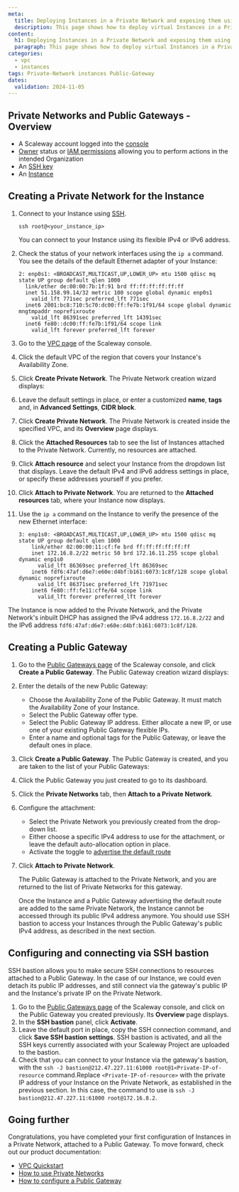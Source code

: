 ```yaml
---
meta:
  title: Deploying Instances in a Private Network and exposing them using a Public Gateway
  description: This page shows how to deploy virtual Instances in a Private Network and expose them using a Public Gateway
content:
  h1: Deploying Instances in a Private Network and exposing them using a Public Gateway
  paragraph: This page shows how to deploy virtual Instances in a Private Network and expose them using a Public Gateway
categories:
  - vpc
  - instances
tags: Private-Network instances Public-Gateway
dates:
  validation: 2024-11-05
---
```


## Private Networks and Public Gateways - Overview

<Macro id="network-public-gateways" />

<Macro id="requirements" />

- A Scaleway account logged into the [console](https://console.scaleway.com)
- [Owner](/iam/concepts/#owner) status or [IAM permissions](/iam/concepts/#permission) allowing you to perform actions in the intended Organization
- An [SSH key](/organizations-and-projects/how-to/create-ssh-key/)
- An [Instance](/instances/how-to/create-an-instance/)

## Creating a Private Network for the Instance

1. Connect to your Instance using [SSH](/instances/how-to/connect-to-instance/).
    ```
    ssh root@<your_instance_ip>
    ```

    <Message type="tip">
      You can connect to your Instance using its flexible IPv4 or IPv6 address.
    </Message>

2. Check the status of your network interfaces using the `ip a` command. You see the details of the default Ethernet adapter of your Instance:
    ```
    2: enp0s1: <BROADCAST,MULTICAST,UP,LOWER_UP> mtu 1500 qdisc mq state UP group default qlen 1000
      link/ether de:00:00:7b:1f:91 brd ff:ff:ff:ff:ff:ff
      inet 51.158.99.14/32 metric 100 scope global dynamic enp0s1
        valid_lft 771sec preferred_lft 771sec
      inet6 2001:bc8:710:5c70:dc00:ff:fe7b:1f91/64 scope global dynamic mngtmpaddr noprefixroute 
        valid_lft 86391sec preferred_lft 14391sec
      inet6 fe80::dc00:ff:fe7b:1f91/64 scope link 
        valid_lft forever preferred_lft forever
    ```
3. Go to the [VPC page](https://console.scaleway.com/vpc/vpc) of the Scaleway console.
4. Click the default VPC of the region that covers your Instance's Availability Zone.
5. Click **Create Private Network**. The Private Network creation wizard displays:
    <Lightbox src="scaleway-vpc-create-pn.webp" alt="" />
6. Leave the default settings in place, or enter a customized **name**, **tags** and, in **Advanced Settings**, **CIDR block**.
7. Click **Create Private Network**.
    The Private Network is created inside the specified VPC, and its **Overview** page displays.
8. Click the **Attached Resources** tab to see the list of Instances attached to the Private Network. Currently, no resources are attached.
9. Click **Attach resource** and select your Instance from the dropdown list that displays. Leave the default IPv4 and IPv6 address settings in place, or specify these addresses yourself if you prefer. 
    <Lightbox src="scaleway-vpc-attach-resource.webp" alt="" />
10. Click **Attach to Private Network**. You are returned to the **Attached resources** tab, where your Instance now displays.
11. Use the `ip a` command on the Instance to verify the presence of the new Ethernet interface:
    ```
    3: enp1s0: <BROADCAST,MULTICAST,UP,LOWER_UP> mtu 1500 qdisc mq state UP group default qlen 1000
        link/ether 02:00:00:11:cf:fe brd ff:ff:ff:ff:ff:ff
        inet 172.16.8.2/22 metric 50 brd 172.16.11.255 scope global dynamic enp1s0
          valid_lft 86369sec preferred_lft 86369sec
        inet6 fdf6:47af:d6e7:e60e:d4bf:b161:6073:1c8f/128 scope global dynamic noprefixroute 
          valid_lft 86371sec preferred_lft 71971sec
        inet6 fe80::ff:fe11:cffe/64 scope link 
          valid_lft forever preferred_lft forever
    ```

The Instance is now added to the Private Network, and the Private Network's inbuilt DHCP has assigned the IPv4 address `172.16.8.2/22` and the IPv6 address `fdf6:47af:d6e7:e60e:d4bf:b161:6073:1c8f/128`.

## Creating a Public Gateway

1. Go to the [Public Gateways page](https://console.scaleway.com/public-gateway/public-gateways) of the Scaleway console, and click **Create a Public Gateway**. The Public Gateway creation wizard displays:
    <Lightbox src="scaleway-vpc-create-pgw.webp" alt="" />
2. Enter the details of the new Public Gateway:
    - Choose the Availability Zone of the Public Gateway. It must match the Availability Zone of your Instance.
    - Select the Public Gateway offer type.
    - Select the Public Gateway IP address. Either allocate a new IP, or use one of your existing Public Gateway flexible IPs. 
    - Enter a name and optional tags for the Public Gateway, or leave the default ones in place.
3. Click **Create a Public Gateway**. The Public Gateway is created, and you are taken to the list of your Public Gateways:
4. Click the Public Gateway you just created to go to its dashboard.
5. Click the **Private Networks** tab, then **Attach to a Private Network**.
    <Lightbox src="scaleway-vpc-attach-pgw-pn.webp" alt="" />
6. Configure the attachment:
   - Select the Private Network you previously created from the drop-down list.
   - Either choose a specific IPv4 address to use for the attachment, or leave the default auto-allocation option in place.
   - Activate the toggle to [advertise the default route](/public-gateways/concepts/#default-route)
7. Click **Attach to Private Network**.

    The Public Gateway is attached to the Private Network, and you are returned to the list of Private Networks for this gateway.

    <Message type="note">
      Once the Instance and a Public Gateway advertising the default route are added to the same Private Network, the Instance cannot be accessed through its public IPv4 address anymore. You should use SSH bastion to access your Instances through the Public Gateway's public IPv4 address, as described in the next section.
    </Message>

## Configuring and connecting via SSH bastion

SSH bastion allows you to make secure SSH connections to resources attached to a Public Gateway. In the case of our Instance, we could even detach its public IP addresses, and still connect via the gateway's public IP and the Instance's private IP on the Private Network.

1. Go to the [Public Gateways page](https://console.scaleway.com/public-gateway/public-gateways) of the Scaleway console, and click on the Public Gateway you created previously. Its **Overview** page displays.
2. In the **SSH bastion** panel, click **Activate**.
    <Lightbox src="caleway-vpc-ssh-bastion.webp" alt="" />
3. Leave the default port in place, copy the SSH connection command, and click **Save SSH bastion settings**.
   SSH bastion is activated, and all the SSH keys currently associated with your Scaleway Project are uploaded to the bastion.
4. Check that you can connect to your Instance via the gateway's bastion, with the `ssh -J bastion@212.47.227.11:61000 root@1<Private-IP-of-resource` command.Replace `<Private-IP-of-resource>` with the private IP address of your Instance on the Private Network, as established in the previous section. In this case, the command to use is `ssh -J bastion@212.47.227.11:61000 root@172.16.8.2`.

## Going further

Congratulations, you have completed your first configuration of Instances in a Private Network, attached to a Public Gateway. To move forward, check out our product documentation:

* [VPC Quickstart](/public-gateways/quickstart/)
* [How to use Private Networks](/instances/how-to/use-private-networks/)
* [How to configure a Public Gateway](/public-gateways/how-to/configure-a-public-gateway/)